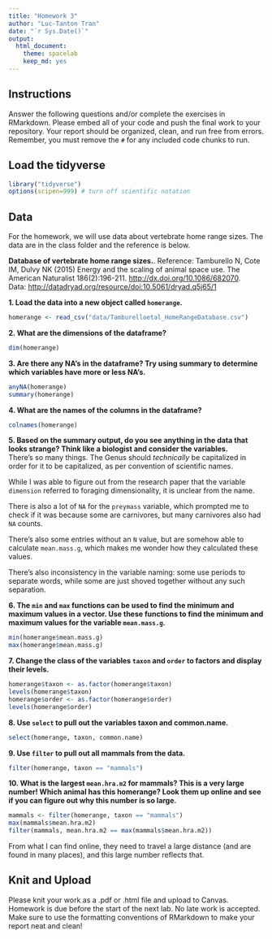 ```yaml
---
title: "Homework 3"
author: "Luc-Tanton Tran"
date: "`r Sys.Date()`"
output:
  html_document: 
    theme: spacelab
    keep_md: yes
---
```


## Instructions

Answer the following questions and/or complete the exercises in RMarkdown. Please embed all of your code and push the final work to your repository. Your report should be organized, clean, and run free from errors. Remember, you must remove the `#` for any included code chunks to run.

## Load the tidyverse

```r
library("tidyverse")
options(scipen=999) # turn off scientific notation
```

## Data

For the homework, we will use data about vertebrate home range sizes. The data are in the class folder and the reference is below.

**Database of vertebrate home range sizes.**. Reference: Tamburello N, Cote IM, Dulvy NK (2015) Energy and the scaling of animal space use. The American Naturalist 186(2):196-211. <http://dx.doi.org/10.1086/682070>.\
Data: <http://datadryad.org/resource/doi:10.5061/dryad.q5j65/1>

**1. Load the data into a new object called `homerange`.**

```r
homerange <- read_csv("data/Tamburelloetal_HomeRangeDatabase.csv")
```

**2. What are the dimensions of the dataframe?**

```r
dim(homerange)
```

**3. Are there any NA's in the dataframe? Try using summary to determine which variables have more or less NA's.**

```r
anyNA(homerange)
summary(homerange)
```

**4. What are the names of the columns in the dataframe?**

```r
colnames(homerange)
```

**5. Based on the summary output, do you see anything in the data that looks strange? Think like a biologist and consider the variables.**\
There's so many things. The Genus should *technically* be capitalized in order for it to be capitalized, as per convention of scientific names.

While I was able to figure out from the research paper that the variable `dimension` referred to foraging dimensionality, it is unclear from the name.

There is also a lot of `NA` for the `preymass` variable, which prompted me to check if it was because some are carnivores, but many carnivores also had `NA` counts.

There's also some entries without an `N` value, but are somehow able to calculate `mean.mass.g`, which makes me wonder how they calculated these values.

There's also inconsistency in the variable naming: some use periods to separate words, while some are just shoved together without any such separation.

**6. The `min` and `max` functions can be used to find the minimum and maximum values in a vector. Use these functions to find the minimum and maximum values for the variable `mean.mass.g`.**

```r
min(homerange$mean.mass.g)
max(homerange$mean.mass.g)
```

**7. Change the class of the variables `taxon` and `order` to factors and display their levels.**

```r
homerange$taxon <- as.factor(homerange$taxon)
levels(homerange$taxon)
homerange$order <- as.factor(homerange$order)
levels(homerange$order)
```

**8. Use `select` to pull out the variables taxon and common.name.**

```r
select(homerange, taxon, common.name)
```

**9. Use `filter` to pull out all mammals from the data.**

```r
filter(homerange, taxon == "mammals")
```

**10. What is the largest `mean.hra.m2` for mammals? This is a very large number! Which animal has this homerange? Look them up online and see if you can figure out why this number is so large.**

```r
mammals <- filter(homerange, taxon == "mammals") 
max(mammals$mean.hra.m2)
filter(mammals, mean.hra.m2 == max(mammals$mean.hra.m2))
```

From what I can find online, they need to travel a large distance (and are found in many places), and this large number reflects that.

## Knit and Upload

Please knit your work as a .pdf or .html file and upload to Canvas. Homework is due before the start of the next lab. No late work is accepted. Make sure to use the formatting conventions of RMarkdown to make your report neat and clean!

